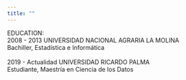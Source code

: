 ```yaml
---
title: ""
---
```


EDUCATION:
<br>2008 - 2013 UNIVERSIDAD NACIONAL AGRARIA LA MOLINA
<br>Bachiller, Estadística e Informática
<br>
<br>2019 - Actualidad UNIVERSIDAD RICARDO PALMA
<br>Estudiante, Maestría en Ciencia de los Datos
